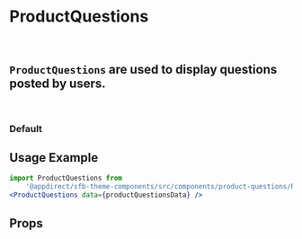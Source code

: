 
<Meta title="Components/Product Questions" component={ProductQuestions} />

# ProductQuestions
<br />

## `ProductQuestions` are used to display questions posted by users.
<br />

### Default
<Canvas>
    <Story name="Default">
        <ProductQuestions data={questionsMock} />
    </Story>
</Canvas>


## Usage Example
<CollapsibleJsonSnippet
    summary="productQuestionsData"
    code={questionsMock}
/>

```jsx
import ProductQuestions from
    '@appdirect/sfb-theme-components/src/components/product-questions/ProductQuestions';
<ProductQuestions data={productQuestionsData} />
```
## Props

<ArgsTable of={ProductQuestions} />
